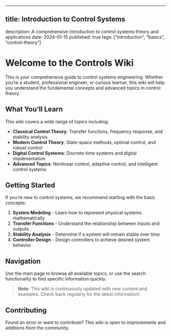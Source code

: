 -----

## title: Introduction to Control Systems
description: A comprehensive introduction to control systems theory and applications
date: 2024-01-15
published: true
tags: [“introduction”, “basics”, “control-theory”]

# Welcome to the Controls Wiki

This is your comprehensive guide to control systems engineering. Whether you’re a student, professional engineer, or curious learner, this wiki will help you understand the fundamental concepts and advanced topics in control theory.

## What You’ll Learn

This wiki covers a wide range of topics including:

- **Classical Control Theory**: Transfer functions, frequency response, and stability analysis
- **Modern Control Theory**: State-space methods, optimal control, and robust control
- **Digital Control Systems**: Discrete-time systems and digital implementation
- **Advanced Topics**: Nonlinear control, adaptive control, and intelligent control systems

## Getting Started

If you’re new to control systems, we recommend starting with the basic concepts:

1. **System Modeling** - Learn how to represent physical systems mathematically
1. **Transfer Functions** - Understand the relationship between inputs and outputs
1. **Stability Analysis** - Determine if a system will remain stable over time
1. **Controller Design** - Design controllers to achieve desired system behavior

## Navigation

Use the main page to browse all available topics, or use the search functionality to find specific information quickly.

> **Note**: This wiki is continuously updated with new content and examples. Check back regularly for the latest information!

## Contributing

Found an error or want to contribute? This wiki is open to improvements and additions from the community.
